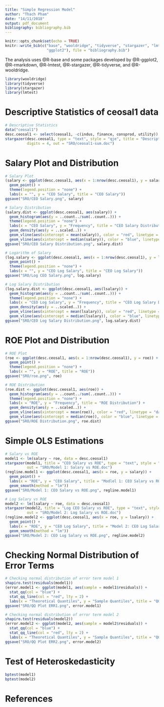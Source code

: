 ```yaml
---
title: "Simple Regression Model"
author: "Thach Pham"
date: "14/11/2018"
output: pdf_document
bibliography: bibliography.bib
---
```


```r
knitr::opts_chunk$set(echo = TRUE)
knitr::write_bib(c("base", "wooldridge", "tidyverse", "stargazer", "lmtest", "rmarkdown", 
                   "ggplot2"), file = "bibliography.bib")
```

The analysis uses @R-base and some packages developed by @R-ggplot2, @R-rmarkdown, @R-lmtest, @R-stargazer, @R-tidyverse, and @R-wooldridge.
```r
library(wooldridge)
library(tidyverse)
library(stargazer)
library(lmtest)
```

# Descriptive Statistics of ceosal1 data
```r
# Descriptive Statistics
data("ceosal1")
desc.ceosal1 <- select(ceosal1, -c(indus, finance, consprod, utility))
stargazer(desc.ceosal1, type = "text", style = "qje", title = "Descriptive Statistics",
          digits = 4, out = "SRO/ceosal1-sum.doc")
```

# Salary Plot and Distribution
```r
# Salary Plot
(salary <- ggplot(desc.ceosal1, aes(x = 1:nrow(desc.ceosal1), y = salary)) +
  geom_point() +
  theme(legend.position = "none") +
  labs(x = "", y = "CEO Salary", title = "CEO Salary"))
ggsave("SRO/CEO Salary.png", salary)

# Salary Distribution
(salary.dist <- ggplot(desc.ceosal1, aes(salary)) +
  geom_histogram(aes(y = ..count../sum(..count..))) + 
  theme(legend.position = "none") +
  labs(x = "CEO Salary", y = "Frequency", title = "CEO Salary Distribution") +
  geom_density(aes(y = ..scaled..)) +
  geom_vline(aes(xintercept = mean(salary)), color = "red", linetype = "dashed", size = 1) +
  geom_vline(aes(xintercept = median(salary)), color = "blue", linetype = "dashed", size = 1))
ggsave("SRO/CEO Salary Distribution.png", salary.dist)

# Logarithm of Salary
(log.salary <- ggplot(desc.ceosal1, aes(x = 1:nrow(desc.ceosal1), y = lsalary)) +
  geom_point() +
  theme(legend.position = "none") +
  labs(x = "", y = "CEO Log Salary", title = "CEO Log Salary"))
ggsave("SRO/Log CEO Salary.png", log.salary)

# Log Salary Distribution
(log.salary.dist <- ggplot(desc.ceosal1, aes(lsalary)) +
  geom_histogram(aes(y = ..count../sum(..count..))) + 
  theme(legend.position = "none") +
  labs(x = "CEO Log Salary", y = "Frequency", title = "CEO Log Salary Distribution") +
  geom_density(aes(y = ..scaled..)) +
  geom_vline(aes(xintercept = mean(lsalary)), color = "red", linetype = "dashed", size = 1) +
  geom_vline(aes(xintercept = median(lsalary)), color = "blue", linetype = "dashed", size = 1))
ggsave("SRO/CEO Log Salary Distribution.png", log.salary.dist)
```

# ROE Plot and Distribution
```r
# ROE Plot
(roe <- ggplot(desc.ceosal1, aes(x = 1:nrow(desc.ceosal1), y = roe)) +
  geom_point() +
  theme(legend.position = "none") +
  labs(x = "", y = "ROE", title = "ROE"))
ggsave("SRO/roe.png", roe)

# ROE Distribution
(roe.dist <- ggplot(desc.ceosal1, aes(roe)) +
  geom_histogram(aes(y = ..count../sum(..count..))) + 
  theme(legend.position = "none") +
  labs(x = "ROE", y = "Frequency", title = "ROE Distribution") +
  geom_density(aes(y = ..scaled..)) +
  geom_vline(aes(xintercept = mean(roe)), color = "red", linetype = "dashed", size = 1) +
  geom_vline(aes(xintercept = median(roe)), color = "blue", linetype = "dashed", size = 1))
ggsave("SRO/ROE Distribution.png", roe.dist)
```

# Simple OLS Estimations
```r
# Salary vs ROE
model1 <- lm(salary ~ roe, data = desc.ceosal1)
stargazer(model1, title = "CEO Salary vs ROE", type = "text", style = "qje",
          out = "SRO/Model 1: Salary vs ROE.doc")
(regline.model1 <- ggplot(desc.ceosal1, aes(x = roe, y = salary)) +
  geom_point() +
  labs(x = "ROE", y = "CEO Salary", title = "Modlel 1: CEO Salary vs ROE") + 
  geom_smooth(method = "lm"))
ggsave("SRO/Model 1: CEO Salary vs ROE.png", regline.model1)

# Log Salary vs ROE
model2 <- lm(lsalary ~ roe, data = desc.ceosal1)
stargazer(model2, title = "Log CEO Salary vs ROE", type = "text", style = "qje",
          out = "SRO/Model 2: Log Salary vs ROE.doc")
(regline.model2 <- ggplot(desc.ceosal1, aes(x = roe, y = lsalary)) +
  geom_point() +
  labs(x = "ROE", y = "CEO Log Salary", title = "Model 2: CEO Log Salary vs ROE") + 
  geom_smooth(method = "lm"))
ggsave("SRO/Model 2: CEO Log Salary vs ROE.png", regline.model2)
```

# Checking Normal Distribution of Error Terms
```r
# Checking normal distribution of error term model 1
shapiro.test(residuals(model1))
(error.model1 <- ggplot(model1, aes(sample = model1$residuals)) +
  stat_qq(col = "blue") +
  stat_qq_line(col = "red", lty = 2) +
  labs(x = "Theoretical Quantiles", y = "Sample Quantiles", title = "QQ Plot ERR1"))
ggsave("SRO/QQ Plot ERR1.png", error.model1)

# Checking normal distribution of error term model 2
shapiro.test(residuals(model2))
(error.model2 <- ggplot(model2, aes(sample = model2$residuals)) +
  stat_qq(col = "blue") +
  stat_qq_line(col = "red", lty = 2) +
  labs(x = "Theoretical Quantiles", y = "Sample Quantiles", title = "QQ Plot ERR2"))
ggsave("SRO/QQ Plot ERR2.png", error.model2)
```

# Test of Heteroskedasticity
```r
bptest(model1)
bptest(model2)
```

# References



